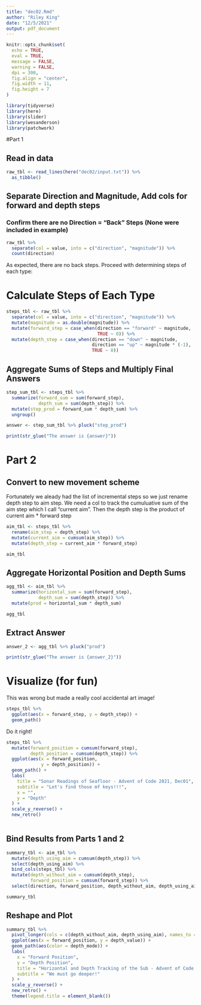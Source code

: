 ```yaml
---
title: "dec02.Rmd"
author: "Riley King"
date: "12/5/2021"
output: pdf_document
---
```


```r
knitr::opts_chunk$set(
  echo = TRUE,
  eval = TRUE,
  message = FALSE,
  warning = FALSE,
  dpi = 300,
  fig.align = "center",
  fig.width = 11,
  fig.height = 7
)
```

```r
library(tidyverse)
library(here)
library(slider)
library(wesanderson)
library(patchwork)
```

#Part 1

## Read in data
```r

raw_tbl <- read_lines(here("dec02/input.txt")) %>%
  as_tibble()

```

## Separate Direction and Magnitude, Add cols for forward and depth steps

### Confirm there are no Direction = "Back" Steps (None were included in example)

```r
raw_tbl %>%
  separate(col = value, into = c("direction", "magnitude")) %>%
  count(direction)

```

As expected, there are no back steps. Proceed with determining steps of each type:

# Calculate Steps of Each Type

```r

steps_tbl <- raw_tbl %>%
  separate(col = value, into = c("direction", "magnitude")) %>%
  mutate(magnitude = as.double(magnitude)) %>%
  mutate(forward_step = case_when(direction == "forward" ~ magnitude,
                                  TRUE ~ 0)) %>%
  mutate(depth_step = case_when(direction == "down" ~ magnitude,
                                direction == "up" ~ magnitude * (-1),
                                TRUE ~ 0))
```

## Aggregate Sums of Steps and Multiply Final Answers

```r
step_sum_tbl <- steps_tbl %>% 
  summarize(forward_sum = sum(forward_step),
            depth_sum = sum(depth_step)) %>%
  mutate(step_prod = forward_sum * depth_sum) %>%
  ungroup()

answer <- step_sum_tbl %>% pluck("step_prod")

print(str_glue("The answer is {answer}"))
```

# Part 2

## Convert to new movement scheme

Fortunately we aleady had the list of incremental steps so we just rename depth step to aim step.  We need a col to track the cumuluative sum of the aim step which I call "current aim".  Then the depth step is the product of current aim * forward step
```r

aim_tbl <- steps_tbl %>%
  rename(aim_step = depth_step) %>%
  mutate(current_aim = cumsum(aim_step)) %>%
  mutate(depth_step = current_aim * forward_step)

aim_tbl
```

## Aggregate Horizontal Position and Depth Sums

```r
agg_tbl <- aim_tbl %>%
  summarize(horizontal_sum = sum(forward_step),
            depth_sum = sum(depth_step)) %>%
  mutate(prod = horizontal_sum * depth_sum)

agg_tbl
```

## Extract Answer

```r
answer_2 <- agg_tbl %>% pluck("prod")

print(str_glue("The answer is {answer_2}"))
```

# Visualize (for fun)

This was wrong but made a really cool accidental art image!

```r
steps_tbl %>%
  ggplot(aes(x = forward_step, y = depth_step)) +
  geom_path()
```
Do it right!

```r


steps_tbl %>%
  mutate(forward_position = cumsum(forward_step),
         depth_position = cumsum(depth_step)) %>%
  ggplot(aes(x = forward_position, 
             y = depth_position)) +
  geom_path() +
  labs(
    title = "Sonar Readings of Seafloor - Advent of Code 2021, Dec01",
    subtitle = "Let's find those mf keys!!!",
    x = "",
    y = "Depth"
  ) +
  scale_y_reverse() +
  new_retro()
  
```

## Bind Results from Parts 1 and 2

```r
summary_tbl <- aim_tbl %>%
  mutate(depth_using_aim = cumsum(depth_step)) %>%
  select(depth_using_aim) %>%
  bind_cols(steps_tbl) %>%
  mutate(depth_without_aim = cumsum(depth_step),
         forward_position = cumsum(forward_step)) %>%
  select(direction, forward_position, depth_without_aim, depth_using_aim) 

summary_tbl
```

## Reshape and Plot

```r
summary_tbl %>%
  pivot_longer(cols = c(depth_without_aim, depth_using_aim), names_to = "depth_mode", values_to = "depth_value") %>%
  ggplot(aes(x = forward_position, y = depth_value)) +
  geom_path(aes(color = depth_mode)) +
  labs(
    x = "Forward Position",
    y = "Depth Position",
    title = "Horizontal and Depth Tracking of the Sub - Advent of Code 2021, Dec02",
    subtitle = "We must go deeper!"
  ) +
  scale_y_reverse() +
  new_retro() +
  theme(legend.title = element_blank())
```


